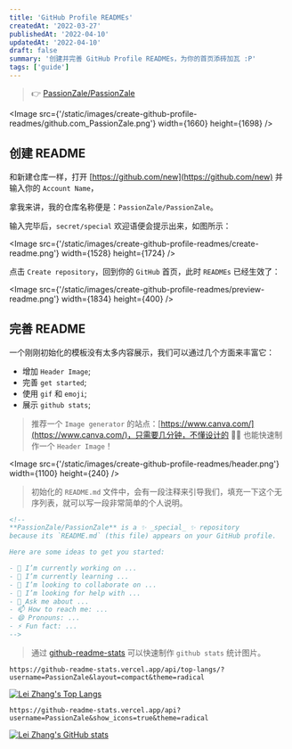 ```yaml
---
title: 'GitHub Profile READMEs'
createdAt: '2022-03-27'
publishedAt: '2022-04-10'
updatedAt: '2022-04-10'
draft: false
summary: '创建并完善 GitHub Profile READMEs，为你的首页添砖加瓦 :P'
tags: ['guide']
---
```


> :point_right: [PassionZale/PassionZale](https://github.com/PassionZale/)

<Image src={'/static/images/create-github-profile-readmes/github.com_PassionZale.png'} width={1660} height={1698}  />

## 创建 README

和新建仓库一样，打开 [https://github.com/new](https://github.com/new) 并输入你的 `Account Name`，

拿我来讲，我的仓库名称便是：`PassionZale/PassionZale`。

输入完毕后，`secret/special` 欢迎语便会提示出来，如图所示：

<Image src={'/static/images/create-github-profile-readmes/create-readme.png'} width={1528} height={1724} />

点击 `Create repository`，回到你的 `GitHub` 首页，此时 `READMEs` 已经生效了：

<Image src={'/static/images/create-github-profile-readmes/preview-readme.png'} width={1834} height={400} />

## 完善 README

一个刚刚初始化的模板没有太多内容展示，我们可以通过几个方面来丰富它：

- 增加 `Header Image`;
- 完善 `get started`;
- 使用 `gif` 和 `emoji`;
- 展示 `github stats`;

> 推荐一个 `Image generator` 的站点：[https://www.canva.com/](https://www.canva.com/)，只需要几分钟，不懂设计的 :technologist: 也能快速制作一个 `Header Image`！

<Image src={'/static/images/create-github-profile-readmes/header.png'} width={1100} height={240} />

> 初始化的 `README.md` 文件中，会有一段注释来引导我们，填充一下这个无序列表，就可以写一段非常简单的个人说明。

```markdown
<!--
**PassionZale/PassionZale** is a ✨ _special_ ✨ repository 
because its `README.md` (this file) appears on your GitHub profile.

Here are some ideas to get you started:

- 🔭 I’m currently working on ...
- 🌱 I’m currently learning ...
- 👯 I’m looking to collaborate on ...
- 🤔 I’m looking for help with ...
- 💬 Ask me about ...
- 📫 How to reach me: ...
- 😄 Pronouns: ...
- ⚡ Fun fact: ...
-->
```

> 通过 [github-readme-stats](https://github.com/anuraghazra/github-readme-stats) 可以快速制作 `github stats` 统计图片。


```shell
https://github-readme-stats.vercel.app/api/top-langs/?username=PassionZale&layout=compact&theme=radical
```

[![Lei Zhang's Top Langs](https://github-readme-stats.vercel.app/api/top-langs/?username=PassionZale&layout=compact&theme=radical)](https://github.com/PassionZale/PassionZale)

```shell
https://github-readme-stats.vercel.app/api?username=PassionZale&show_icons=true&theme=radical
```

[![Lei Zhang's GitHub stats](https://github-readme-stats.vercel.app/api?username=PassionZale&show_icons=true&theme=radical)](https://github.com/PassionZale/PassionZale)